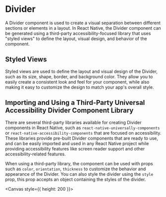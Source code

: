 
<Meta title="components/Tabs" />

# Divider

A Divider component is used to create a visual separation between different sections or elements in a layout. In React Native, the Divider component can be generated using a third-party accessibility-focused library that uses "styled views" to define the layout, visual design, and behavior of the component.

## Styled Views

Styled views are used to define the layout and visual design of the Divider, such as its size, shape, border, and background color. They allow you to easily create a consistent look and feel for your component, while also making it easy to customize the design to match your app's overall style.

## Importing and Using a Third-Party Universal Accessibility Divider Component Library

There are several third-party libraries available for creating Divider components in React Native, such as `react-native-universally-components` or `react-native-accessibility-components` that are focused on accessibility. These libraries provide pre-built Divider components that are ready to use, and can be easily imported and used in any React Native project while providing accessibility features like screen reader support and other accessibility-related features.

When using a third-party library, the component can be used with props such as `color`, `orientation`, `thickness` to customize the behavior and appearance of the Divider. You can also style the divider using the `style` prop, this prop accepts an object containing the styles of the divider.

<Canvas style={{ height: 200 }}>
  <Story id="components-stories-tabs--tabs-story" />
</Canvas>
